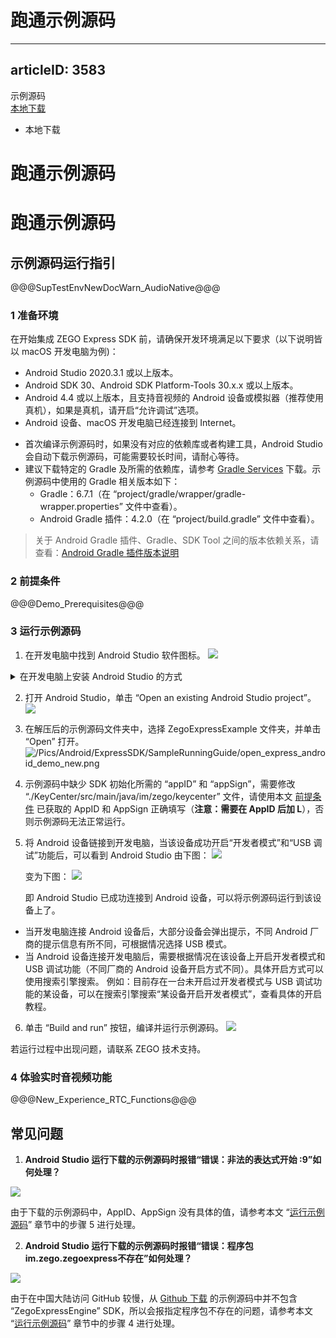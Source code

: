 #  跑通示例源码
---
articleID: 3583
---
<div class="sdk-download-wrapper download-area">
    <div class="sdk-download-item-wrapper">
      <div class="download-title">示例源码</div>
      <div class="download-selector">
        <div class="download-select-wrapper" style="padding-right: 0;">
          <a class="download-target-btn" href="javascript:void(0);">本地下载</a>
          <ul class="download-dropdown-list">
            <li data-href="https://storage.zego.im/express/example/audio/android_java/ZegoExpressDemo_android_java.zip"
              class="dropdown-option">
              本地下载
            </li>
          </ul>
        </div>
      </div>
    </div>
  </div>

# 跑通示例源码

# 跑通示例源码

## 示例源码运行指引

@@@SupTestEnvNewDocWarn_AudioNative@@@


### 1 准备环境

在开始集成 ZEGO Express SDK 前，请确保开发环境满足以下要求（以下说明皆以 macOS 开发电脑为例)：

* Android Studio 2020.3.1 或以上版本。
* Android SDK 30、Android SDK Platform-Tools 30.x.x 或以上版本。
* Android 4.4 或以上版本，且支持音视频的 Android 设备或模拟器（推荐使用真机），如果是真机，请开启“允许调试”选项。
* Android 设备、macOS 开发电脑已经连接到 Internet。

<div class = 'mk-hint'>

- 首次编译示例源码时，如果没有对应的依赖库或者构建工具，Android Studio 会自动下载示例源码，可能需要较长时间，请耐心等待。
- 建议下载特定的 Gradle 及所需的依赖库，请参考 [Gradle Services](https://services.gradle.org) 下载。示例源码中使用的 Gradle 相关版本如下：
  - Gradle：6.7.1（在 “project/gradle/wrapper/gradle-wrapper.properties” 文件中查看）。
  - Android Gradle 插件：4.2.0（在 “project/build.gradle” 文件中查看）。

> 关于 Android Gradle 插件、Gradle、SDK Tool 之间的版本依赖关系，请查看：[Android Gradle 插件版本说明](https://developer.android.com/studio/releases/gradle-plugin)

</div>


### 2 前提条件

@@@Demo_Prerequisites@@@

### 3 运行示例源码

1. 在开发电脑中找到 Android Studio 软件图标。
   <img src="https://storage.zego.im/sdk-doc/Pics/Android/ExpressSDK/SampleRunningGuide/open_as.png">

  <details class="zg-primary">   
    <summary>在开发电脑上安装 Android Studio 的方式</summary> 

    - 方式 1：登录 [Android Studio 官网](https://developer.android.com/studio) 下载并安装 Android Studio 及其相关的 SDK Tools。由于国内运营商网络限制等原因，开发者需要确保本机能连接该网站，若无法访问建议选择方式 2。
    - 方式 2：使用搜索引擎搜索 “Android Studio 下载”、“Android Studio 安装” 和 “Android Studio SDK Tools 安装”，查找可下载的源网站，并安装相关软件和工具。
  </details>


2. 打开 Android Studio，单击 “Open an existing Android Studio project”。
   <img src="https://storage.zego.im/sdk-doc/Pics/Android/ExpressSDK/SampleRunningGuide/as_pre_ui.png">

3. 在解压后的示例源码文件夹中，选择 ZegoExpressExample 文件夹，并单击 “Open” 打开。
![/Pics/Android/ExpressSDK/SampleRunningGuide/open_express_android_demo_new.png](http://doc.oa.zego.im/Pics/Android/ExpressSDK/SampleRunningGuide/open_express_android_demo_new.png)


4. 示例源码中缺少 SDK 初始化所需的 “appID” 和 “appSign”，需要修改 “./KeyCenter/src/main/java/im/zego/keycenter” 文件，请使用本文 [前提条件](!DownloadDemo/DownloadDemo#1_2) 已获取的 AppID 和 AppSign 正确填写（**注意：需要在 AppID 后加 L**），否则示例源码无法正常运行。

5. 将 Android 设备链接到开发电脑，当该设备成功开启“开发者模式”和“USB 调试”功能后，可以看到 Android Studio 由下图：
   <img src="https://storage.zego.im/sdk-doc/Pics/Android/ExpressSDK/SampleRunningGuide/as_no_device.jpg">

   变为下图：
   <img src="https://storage.zego.im/sdk-doc/Pics/Android/ExpressSDK/SampleRunningGuide/as_connected_device.jpg">
    
   即 Android Studio 已成功连接到 Android 设备，可以将示例源码运行到该设备上了。
    
<div class = 'mk-hint'>

- 当开发电脑连接 Android 设备后，大部分设备会弹出提示，不同 Android 厂商的提示信息有所不同，可根据情况选择 USB 模式。
- 当 Android 设备连接开发电脑后，需要根据情况在该设备上开启开发者模式和 USB 调试功能（不同厂商的 Android 设备开启方式不同）。具体开启方式可以使用搜索引擎搜索。 例如：目前存在一台未开启过开发者模式与 USB 调试功能的某设备，可以在搜索引擎搜索“某设备开启开发者模式”，查看具体的开启教程。
</div>

6. 单击 “Build and run” 按钮，编译并运行示例源码。
   <img src="https://storage.zego.im/sdk-doc/Pics/Android/ExpressSDK/SampleRunningGuide/run_android_demo.jpg">

<div class = 'mk-hint'>

若运行过程中出现问题，请联系 ZEGO 技术支持。
</div>

### 4 体验实时音视频功能

@@@New_Experience_RTC_Functions@@@

## 常见问题

1. **Android Studio 运行下载的示例源码时报错“错误：非法的表达式开始 :9”如何处理？**

  
  ![](http://doc.oa.zego.im/Pics/Express/Android/as_run_android_demo_error_3.png)

  由于下载的示例源码中，AppID、AppSign 没有具体的值，请参考本文 “[运行示例源码](3125#1_3)” 章节中的步骤 5 进行处理。

2. **Android Studio 运行下载的示例源码时报错“错误：程序包im.zego.zegoexpress不存在”如何处理？**

  <img src="https://storage.zego.im/sdk-doc/Pics/Android/ExpressSDK/SampleRunningGuide/as_run_android_demo_error_2.jpg">

  由于在中国大陆访问 GitHub 较慢，从 [Github 下载](https://github.com/zegoim/zego-express-example-topics-android) 的示例源码中并不包含 “ZegoExpressEngine” SDK，所以会报指定程序包不存在的问题，请参考本文 “[运行示例源码](3125#1_3)” 章节中的步骤 4 进行处理。
